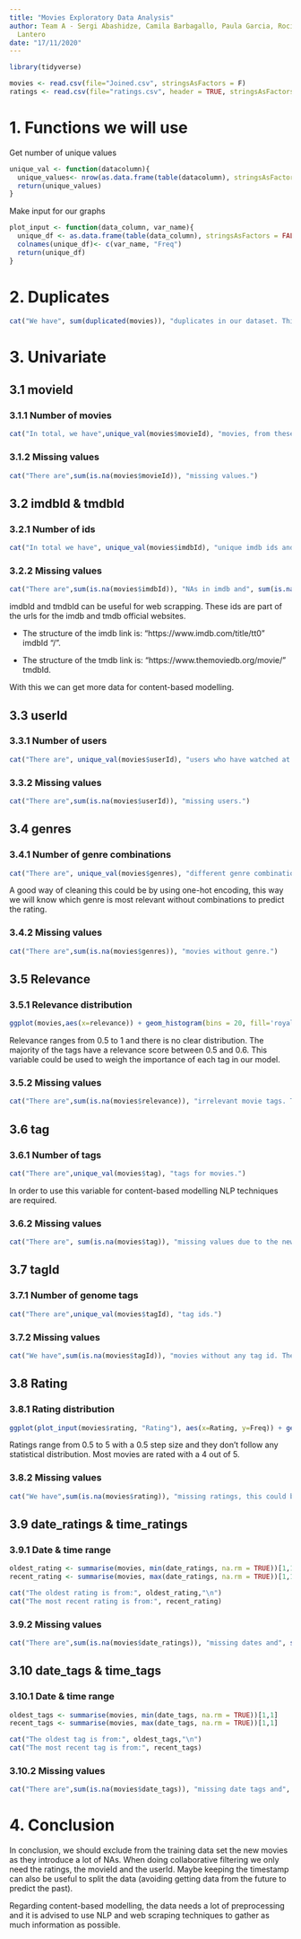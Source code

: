 ```yaml
---
title: "Movies Exploratory Data Analysis"
author: Team A - Sergi Abashidze, Camila Barbagallo, Paula Garcia, Rocio Gonzalez
  Lantero
date: "17/11/2020"
---
```


```r
library(tidyverse)
```

```r
movies <- read.csv(file="Joined.csv", stringsAsFactors = F)
ratings <- read.csv(file="ratings.csv", header = TRUE, stringsAsFactors = F)
```

# 1. Functions we will use

Get number of unique values

```r
unique_val <- function(datacolumn){
  unique_values<- nrow(as.data.frame(table(datacolumn), stringsAsFactors = FALSE))
  return(unique_values)
}
```

Make input for our graphs

```r
plot_input <- function(data_column, var_name){
  unique_df <- as.data.frame(table(data_column), stringsAsFactors = FALSE)
  colnames(unique_df)<- c(var_name, "Freq")
  return(unique_df)
}
```

# 2. Duplicates

```r
cat("We have", sum(duplicated(movies)), "duplicates in our dataset. This is important because it means there are no data ingestion problems and we will not use the same observation more than once in the modelling phase.")
```

# 3. Univariate

## 3.1 movieId

### 3.1.1 Number of movies

```r
cat("In total, we have",unique_val(movies$movieId), "movies, from these", unique_val(movies$movieId)-unique_val(ratings$movieId),"are new movies." )
```

### 3.1.2 Missing values

```r
cat("There are",sum(is.na(movies$movieId)), "missing values.")
```

## 3.2 imdbId & tmdbId

### 3.2.1 Number of ids

```r
cat("In total we have", unique_val(movies$imdbId), "unique imdb ids and", unique_val(movies$tmdbId), "unique tmdb ids. This means we have one imdb and tmdb id per movie.")
```

### 3.2.2 Missing values

```r
cat("There are",sum(is.na(movies$imdbId)), "NAs in imdb and", sum(is.na(movies$tmdbId)), "NAs in tmdb.")
```

imdbId and tmdbId can be useful for web scrapping. These ids are part of the urls for the imdb and tmdb official websites. 

- The structure of the imdb link is: "https://www.imdb.com/title/tt0" imdbId "/". 

- The structure of the tmdb link is: "https://www.themoviedb.org/movie/" tmdbId.

With this we can get more data for content-based modelling.

## 3.3 userId

### 3.3.1 Number of users

```r
cat("There are", unique_val(movies$userId), "users who have watched at least one movie.")
```

### 3.3.2 Missing values

```r
cat("There are",sum(is.na(movies$userId)), "missing users.")
```

## 3.4 genres

### 3.4.1 Number of genre combinations

```r
cat("There are", unique_val(movies$genres), "different genre combinations.")
```

A good way of cleaning this could be by using one-hot encoding, this way we will know which genre is most relevant without combinations to predict the rating.

### 3.4.2 Missing values

```r
cat("There are",sum(is.na(movies$genres)), "movies without genre.")
```

## 3.5 Relevance

### 3.5.1 Relevance distribution

```r
ggplot(movies,aes(x=relevance)) + geom_histogram(bins = 20, fill='royalblue', color='white') + labs(y= "Frequency", x = "Relevance") 
```

Relevance ranges from 0.5 to 1 and there is no clear distribution. The majority of the tags have a relevance score between 0.5 and 0.6. This variable could be used to weigh the importance of each tag in our model.

### 3.5.2 Missing values

```r
cat("There are",sum(is.na(movies$relevance)), "irrelevant movie tags. These were defined in the 00_DataCleaningDataJoin, when we decided to remove all tags that had a lower relevance score than 0.5.")
```

## 3.6 tag

### 3.6.1 Number of tags

```r
cat("There are",unique_val(movies$tag), "tags for movies.")
```

In order to use this variable for content-based modelling NLP techniques are required.

### 3.6.2 Missing values

```r
cat("There are", sum(is.na(movies$tag)), "missing values due to the new movies.")
```

## 3.7 tagId

### 3.7.1 Number of genome tags

```r
cat("There are",unique_val(movies$tagId), "tag ids.")
```

### 3.7.2 Missing values

```r
cat("We have",sum(is.na(movies$tagId)), "movies without any tag id. These were removed in the 00_DataCleaningDataJoin, when we decided to delete the tags with a relevance lower than 0.5.")
```

## 3.8 Rating

### 3.8.1 Rating distribution

```r
ggplot(plot_input(movies$rating, "Rating"), aes(x=Rating, y=Freq)) + geom_bar(stat="identity",fill='hotpink3') + theme(axis.text.x = element_text(angle = 90, vjust = 0.5, hjust=1)) +labs(y= "Frequency", x = "Rating") 
```

Ratings range from 0.5 to 5 with a 0.5 step size and they don't follow any statistical distribution. Most movies are rated with a 4 out of 5. 

### 3.8.2 Missing values

```r
cat("We have",sum(is.na(movies$rating)), "missing ratings, this could be due to the new movies and will be further analyzed.")
```

## 3.9 date_ratings & time_ratings

### 3.9.1 Date & time range

```r
oldest_rating <- summarise(movies, min(date_ratings, na.rm = TRUE))[1,1]
recent_rating <- summarise(movies, max(date_ratings, na.rm = TRUE))[1,1]
```

```r
cat("The oldest rating is from:", oldest_rating,"\n")
cat("The most recent rating is from:", recent_rating)
```

### 3.9.2 Missing values

```r
cat("There are",sum(is.na(movies$date_ratings)), "missing dates and", sum(is.na(movies$time_ratings)), "missing times for our ratings which could mean that there are new movies that haven't been rated.")
```

## 3.10 date_tags & time_tags

### 3.10.1 Date & time range

```r
oldest_tags <- summarise(movies, min(date_tags, na.rm = TRUE))[1,1]
recent_tags <- summarise(movies, max(date_tags, na.rm = TRUE))[1,1]
```

```r
cat("The oldest tag is from:", oldest_tags,"\n")
cat("The most recent tag is from:", recent_tags)
```

### 3.10.2 Missing values

```r
cat("There are",sum(is.na(movies$date_tags)), "missing date tags and", sum(is.na(movies$time_tags)),"missing times for our tags this means that some movies haven't been watched.")
```

# 4. Conclusion

In conclusion, we should exclude from the training data set the new movies as they introduce a lot of NAs. 
When doing collaborative filtering we only need the ratings, the movieId and the userId. Maybe keeping the timestamp can also be useful to split the data (avoiding getting data from the future to predict the past). 

Regarding content-based modelling, the data needs a lot of preprocessing and it is advised to use NLP and web scraping techniques to gather as much information as possible. 